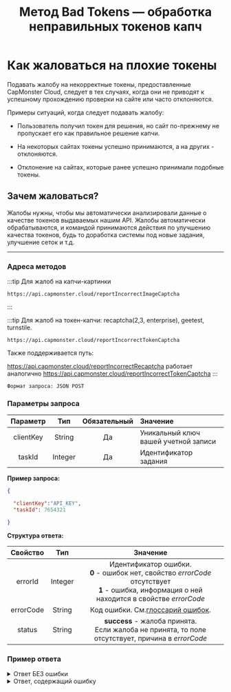﻿---
sidebar_position: 8
sidebar_label: Как жаловаться на плохие токены
title: "Метод Bad Tokens — обработка неправильных токенов капч"
description: "Подавать жалобу на некорректные токены, предоставленные CapMonster Cloud, следует в тех случаях, когда они не приводят к успешному прохождению проверки на сайте или часто отклоняются."
---


<ArticleHead slug="api/bad-tokens" />

# Как жаловаться на плохие токены

Подавать жалобу на некорректные токены, предоставленные CapMonster Cloud, следует в тех случаях, когда они не приводят к успешному прохождению проверки на сайте или часто отклоняются.

Примеры ситуаций, когда следует подавать жалобу:

- Пользователь получил токен для решения, но сайт по-прежнему не пропускает его как правильное решение капчи.

- На некоторых сайтах токены успешно принимаются, а на других - отклоняются.

- Отклонение на сайтах, которые ранее успешно принимали подобные токены.


## Зачем жаловаться?

Жалобы нужны, чтобы мы автоматически анализировали данные о качестве токенов выдаваемых нашим API. Жалобы автоматически обрабатываются, и командой принимаются действия по улучшению качества токенов, будь то доработка системы под новые задания, улучшение сеток и т.д.

---

### Адреса методов


:::tip Для жалоб на капчи-картинки
```http
https://api.capmonster.cloud/reportIncorrectImageCaptcha
```
:::

:::tip Для жалоб на токен-капчи: recaptcha(2,3, enterprise), geetest, turnstile.
```http
https://api.capmonster.cloud/reportIncorrectTokenCaptcha
```

Также поддерживается путь:

https://api.capmonster.cloud/reportIncorrectRecaptcha работает аналогично https://api.capmonster.cloud/reportIncorrectTokenCaptcha
:::

`Формат запроса: JSON POST`

### Параметры запроса

| **Параметр** | **Тип** | **Обязательный** |                      **Значение**                      |
| :------------------------: | :--------------: | :--------------------------------: | :------------------------------------------------------------------ |
|         clientKey         |      String      |                Да                | Уникальный ключ вашей учетной записи |
|           taskId           |     Integer     |                Да                |              Идентификатор задания              |

**Пример запроса:**

```json
{

  "clientKey":"API_KEY",
  "taskId": 7654321

}
```

**Структура ответа:**

| **Свойство** | **Тип** | **Значение** |
| :------------------------: | :--------------: | :------------: |
|          errorId          |     Integer     | Идентификатор ошибки.<br />**0** - ошибок нет, свойство *errorCode* отсутствует<br />**1** - ошибка, информация о ней находится в свойстве *errorCode* |
|         errorCode         |      String      |                                                                  Код ошибки. См.[глоссарий ошибок](api-errors.md).                                                                  |
|           status           |      String      |                                           **success** - жалоба принята.<br />Если жалоба не принята, то поле отсутствует, причина в *errorCode*                                           |

### Пример ответа

<details>
  <summary>
    Ответ БЕЗ ошибки
  </summary>

```json
{
  "errorId": 0,
  "status": "success"
}
```

</details>

<details>
  <summary>
    Ответ, содержащий ошибку
  </summary>

```json
{
  "errorId": 1,
  "errorCode": "ERROR_KEY_DOES_NOT_EXIST"
}
```

</details>
